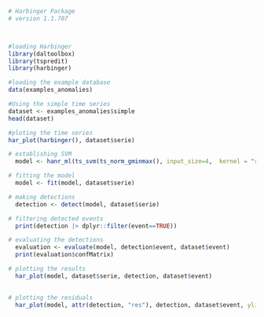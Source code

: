 ```r
# Harbinger Package
# version 1.1.707



#loading Harbinger
library(daltoolbox)
library(tspredit)
library(harbinger) 
```

```r
#loading the example database
data(examples_anomalies)
```

```r
#Using the simple time series 
dataset <- examples_anomalies$simple
head(dataset)
```

```r
#ploting the time series
har_plot(harbinger(), dataset$serie)
```

```r
# establishing SVM
  model <- hanr_ml(ts_svm(ts_norm_gminmax(), input_size=4,  kernel = "radial"))
```

```r
# fitting the model
  model <- fit(model, dataset$serie)
```

```r
# making detections
  detection <- detect(model, dataset$serie)
```

```r
# filtering detected events
  print(detection |> dplyr::filter(event==TRUE))
```

```r
# evaluating the detections
  evaluation <- evaluate(model, detection$event, dataset$event)
  print(evaluation$confMatrix)
```

```r
# plotting the results
  har_plot(model, dataset$serie, detection, dataset$event)
  
```

```r
# plotting the residuals
  har_plot(model, attr(detection, "res"), detection, dataset$event, yline = attr(detection, "threshold"))
  
```
